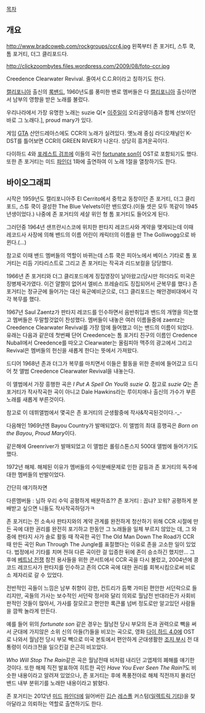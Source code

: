 [[목차]]

== 개요 ==
http://www.bradcoweb.com/rockgroups/ccr4.jpg
왼쪽부터 존 포거티, 스투 쿡, 톰 포거티, 더그 클리포드다.

http://clickzoombytes.files.wordpress.com/2009/08/foto-ccr.jpg

Creedence Clearwater Revival. 줄여서 C.C.R이라고 칭하기도 한다.

[[캘리포니아]] 출신의 [[록밴드]], 1960년도를 풍미한 밴로 멤버들은 다 [[캘리포니아]] 출신이면서 남부의 영향을 받은 노래를 불렀다.

우리나라에서 가장 유명한 노래는 suzie Q[* [[이주일]]이 오리궁뎅이춤과 함께 선보이던 바로 그 노래다.], proud mary가 있다.

게임 [[GTA]] 산안드레아스에도 CCR의 노래가 실려있다. 옛노래 중심 라디오채널인 K-DST를 틀어보면 CCR의 GREEN RIVER가 나온다. 상당히 흥겨운곡이다.

다이하드 4와 [[포레스트 검프]]에 이들의 곡인 [[fortunate son]]이 OST로 포함되기도 했다. 또한 존 포거티는 미드 [[파인더]] 1화에 출연하여 이 노래 1절을 열창하기도 한다.

== 바이오그래피 ==
시작은 1959년도 캘리포니아주 El Cerrito에서 중학교 동창이던 존 포거티, 더그 클리포드, 스튜 쿡이 결성한 The Blue Velvets이란 밴드였다.(이들 셋은 모두 똑같이 1945년생이었다.) 나중에 존 포거티의 세살 위인 형 톰 포거티도 들어오게 된다.

그러던중 1964년 샌프란시스코에 위치한 판타지 레코드사와 계약을 맺게되는데 이때 레코드사 사장에 의해 밴드의 이름 어린이 캐릭터의 이름을 딴 The Golliwogg으로 바뀐다.(...)

참고로 이때 밴드 멤버들의 역할이 바뀌는데 스튜 쿡은 피아노에서 베이스 기타로 톰 포거티는 리듬 기타리스트로 그리고 존 포거티는 작곡과 리드보컬을 담당했다.

1966년 존 포거티와 더그 클리포드에게 징집영장이 날아왔고(당시만 하더라도 미국은 징병제국가였다. 이건 얄짤이 없어서 엘비스 프레슬리도 징집되어서 군복무를 했다.) 존 포거티는 정규군에 들어가는 대신 육군예비군으로, 더그 클리포드는 해안경비대에서 각각 복무를 했다.

1967년 Saul Zaentz가 판타지 레코드를 인수하면서 음반취입과 밴드의 개명을 의논했고 멤버들은 두말할것없이 찬성했다. 멤버들이 내놓은 여러 이름들중에 zaentz는 Creedence Clearwater Revival를 가장 맘에 들어했고 이는 밴드의 이름이 되었다.
유래는 다음과 같은데 첫번째 단어 Creedence는 톰 포거티 친구의 이름인 Credence Nuball에서 Creedence를 따오고 Clearwater는 올림피아 맥주의 광고에서 그리고 Revival은 멤버들의 헌신을 새롭게 한다는 뜻에서 가져왔다.

드디어 1968년 존과 더그가 복무를 마치면서 이들은 활동을 위한 준비에 들어갔고 드디어 첫 앨범 Creedence Clearwater Revival을 내놓는다.

이 앨범에서 가장 흥행한 곡은 ''I Put A Spell On You''와 ''suzie Q''. 참고로 ''suzie Q''는 존 포거티가 작사작곡한 곡이 아니고 Dale Hawkins라는 루이지애나 출신의 가수가 부른 노래를 새롭게 부른것이다.

참고로 이 데뷔앨범에서 몇곡은 존 포거티의 군생활중에 작사&작곡된것이다.-_-

다음해인 1969년엔 Bayou Country가 발매되었다. 이 앨범의 최대 흥행곡은 ''Born on the Bayou'', ''Proud Mary''이다.

같은해에 Greenriver가 발매되었고 이 앨범은 롤링스톤스지 500대 앨범에 들어가기도 했다.

1972년 해체.
해체된 이유가 멤버들의 수익분배문제로 인한 갈등과 존 포거티의 독주에 대한 멤버들의 반발이었다. 

간단히 얘기하자면

다른멤버들 : 님하 우리 수익 공평하게 배분하죠?? 
존 포거티 : 꼽냐? 꼬워? 공평하게 분배받고 싶으면 니들도 작사작곡하덩가ㅋ

존 포거티는 전 소속사 판타지와의 계약 관계를 완전하게 청산하기 위해 CCR 시절에 만든 곡에 대한 권리를 완전히 포기하고 한동안 그 노래들을 일체 부르지 않았는 데, 그 와중에 판타지 사가 솔로 활동 때 작곡한 곡인 The Old Man Down The Road가 CCR 때 만든 곡인 Run Through The Jungle를 표절했다는 이유로 존을 고소한 일이 있었다. 법정에서 기타를 치며 전혀 다른 곡이란 걸 입증한 뒤에 존이 승소하긴 했지만... 그 후에 [[베트남 전쟁]] 참전 용사들을 위한 콘서트에서 CCR 곡을 다시 불렀고, 2004년에 콩코드 레코드사가 판타지를 인수하고 존의 CCR 곡에 대한 권리를 회복시킴으로써 비로소 제자리로 갈 수 있었다.

전반적인 곡들이 느낌은 남부 취향이 강한, 컨트리가 듬뿍 가미된 편안한 서던락으로 들리지만, 곡들의 가사는 보수적인 서던락 정서와 달리 의외로 월남전 반대라든가 사회비판적인 것들이 많아서, 가사를 잘모르고 편안한 록큰롤 넘버 정도로만 알고있던 사람들을 깜짝 놀라게 만든다.

예를 들어 위의 ''fortunate son'' 같은 경우는 월남전 당시 부모의 돈과 권력으로 빽을 써서 군대에 가지않은 소위 신의 아들(?)들을 비꼬는 곡으로, 영화 [[다이 하드 4.0]]에 OST로 나와서 월남전 당시 부모 빽으로 미국 본토에서 편안하게 군대생활한 [[조지 부시]] 전 대통령이 이라크전을 일으킨걸 은근히 비꼬았다.

''Who Will Stop The Rain''같은 곡은 월남전때 비처럼 내리던 고엽제의 폐해를 얘기한 것이다. 또한 해체 직전 발표하여 히트한 곡인 ''Have You Ever Seen The Rain?''도 비슷한 내용이라고 알려져 있었으나, 존 포거티는 후에 폭풍전야로 해체 직전까지 몰리던 밴드 내부 분위기를 노래한 내용이라고 밝혔다.

존 포거티는 2012년 [[미드]] [[파인더]]에 잃어버린 [[깁슨]] [[레스폴]] 커스텀([[일렉트릭 기타]])을 찾아달라고 의뢰하는 역할로 출연하기도 한다.

